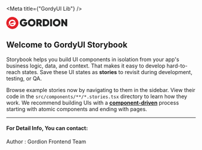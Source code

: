 
<Meta title={"GordyUI Lib"} />

<style>
{`
    .logoWrapper{
      width:100%;
      display: flex;
      justify-content: center;
      margin-bottom: 2rem
    }
`}
</style>

<div class="logoWrapper">
  <svg width="162" height="33" viewBox="0 0 162 33"><defs><path id="prefix__a" d="M0 32.233L161.986 32.233 161.986 0 0 0z"></path></defs><g fill="none" fill-rule="evenodd"><path fill="#E42028" d="M32.233 16.116c0 8.901-7.216 16.116-16.117 16.116S0 25.017 0 16.116C0 7.216 7.215 0 16.116 0s16.117 7.215 16.117 16.116"></path><path fill="#FEFEFE" d="M10.444 17.422c-.09-.383-.14-.781-.14-1.19 0-2.968 2.488-5.374 5.554-5.374 2.052 0 3.84 1.077 4.803 2.677 1.886-.433 3.905-.488 3.94-.488-1.302-3.438-4.724-5.894-8.743-5.894-5.138 0-9.302 4.013-9.302 8.964 0 1.136.222 2.222.62 3.222 1.02-.665 2.122-1.31 3.268-1.917"></path><path fill="#FEFEFE" d="M24.894 13.985c-1.429-.059-3.713.318-3.844.34l.004.01c-7.402 1.542-14.8 5.972-17.328 8.804-.16.18.068.428.268.29 3.136-2.182 8.33-4.734 16.844-4.819-.906 1.775-2.795 2.997-4.98 2.997-1.287 0-2.472-.425-3.414-1.138-1.33.346-2.6.778-3.808 1.295 1.706 2.023 4.307 3.316 7.222 3.316 5.138 0 9.303-4.013 9.303-8.964 0-.735-.094-1.448-.267-2.13"></path><g class="text" fill="#222323"><path d="M55.86 14.009v1.96c0 2.835-.89 5.131-2.664 6.888-1.776 1.758-4.082 2.637-6.916 2.637-3.02 0-5.5-.966-7.441-2.899-1.942-1.932-2.913-4.316-2.913-7.15 0-2.834.967-5.228 2.9-7.179 1.932-1.95 4.325-2.926 7.178-2.926 1.803 0 3.456.405 4.956 1.214 1.5.811 2.672 1.888 3.519 3.231l-4.196 2.402c-.386-.608-.952-1.095-1.697-1.464-.747-.367-1.588-.552-2.527-.552-1.528 0-2.78.497-3.755 1.491-.975.994-1.463 2.264-1.463 3.81 0 1.491.483 2.752 1.45 3.783.965 1.03 2.323 1.546 4.072 1.546 2.245 0 3.726-.847 4.444-2.541h-4.693v-4.251h9.746zM63.811 19.185c.994.985 2.236 1.478 3.728 1.478 1.49 0 2.733-.493 3.726-1.478.994-.984 1.491-2.24 1.491-3.768 0-1.528-.497-2.784-1.49-3.769-.994-.984-2.237-1.477-3.727-1.477-1.492 0-2.734.493-3.728 1.477-.994.985-1.49 2.241-1.49 3.77 0 1.527.496 2.783 1.49 3.767m10.92 3.396c-1.96 1.942-4.358 2.913-7.192 2.913-2.835 0-5.233-.97-7.193-2.913-1.96-1.94-2.94-4.33-2.94-7.164 0-2.835.98-5.223 2.94-7.165 1.96-1.942 4.358-2.912 7.193-2.912 2.834 0 5.231.97 7.192 2.912 1.96 1.942 2.94 4.33 2.94 7.165 0 2.834-.98 5.223-2.94 7.164M84.904 10.31v4.333h2.733c.608.02 1.105-.174 1.49-.579.387-.405.58-.929.58-1.574 0-.644-.193-1.168-.58-1.574-.385-.404-.882-.607-1.49-.607h-2.733zm5.136 14.77l-3.37-6.24h-1.766v6.24h-4.942V5.754h7.73c1.97 0 3.622.63 4.956 1.891 1.334 1.261 2.002 2.857 2.002 4.79 0 1.16-.295 2.223-.884 3.188-.59.967-1.39 1.736-2.402 2.306l3.977 7.151H90.04zM104.948 20.304c1.343 0 2.438-.446 3.285-1.34.846-.892 1.27-2.074 1.27-3.547 0-1.472-.424-2.655-1.27-3.548-.847-.892-1.942-1.34-3.285-1.34h-2.79v9.775h2.79zm0-14.55c2.668 0 4.9.925 6.694 2.775 1.795 1.85 2.693 4.146 2.693 6.888 0 2.743-.898 5.038-2.693 6.888-1.794 1.85-4.026 2.775-6.694 2.775h-7.87V5.754h7.87z"></path><path d="M116.626 25.081L121.568 25.081 121.568 5.755 116.626 5.755zM130.264 19.185c.994.985 2.236 1.478 3.727 1.478 1.491 0 2.733-.493 3.727-1.478.994-.984 1.491-2.24 1.491-3.768 0-1.528-.497-2.784-1.49-3.769-.995-.984-2.237-1.477-3.728-1.477-1.49 0-2.733.493-3.727 1.477-.994.985-1.49 2.241-1.49 3.77 0 1.527.496 2.783 1.49 3.767m10.92 3.396c-1.96 1.942-4.358 2.913-7.193 2.913-2.834 0-5.232-.97-7.192-2.913-1.96-1.94-2.94-4.33-2.94-7.164 0-2.835.98-5.223 2.94-7.165 1.96-1.942 4.358-2.912 7.192-2.912 2.835 0 5.232.97 7.192 2.912s2.94 4.33 2.94 7.165c0 2.834-.98 5.223-2.94 7.164M157.072 5.754L161.986 5.754 161.986 25.08 158.176 25.08 151.357 15.361 151.357 25.08 146.415 25.08 146.415 5.754 150.253 5.754 157.072 15.472z" mask="url(#prefix__b)"></path></g></g></svg>
</div>


## Welcome to **GordyUI** Storybook

Storybook helps you build UI components in isolation from your app's business logic, data, and context.
That makes it easy to develop hard-to-reach states. Save these UI states as **stories** to revisit during development, testing, or QA.

Browse example stories now by navigating to them in the sidebar.
View their code in the `src/components/**/*.stories.tsx` directory to learn how they work.
We recommend building UIs with a [**component-driven**](https://componentdriven.org) process starting with atomic components and ending with pages.

---

#### For Detail Info, You can contact:
Author : Gordion Frontend Team